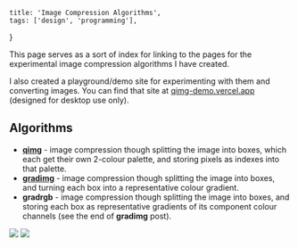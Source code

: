     title: 'Image Compression Algorithms',
    tags: ['design', 'programming'],
}

This page serves as a sort of index for linking to the pages for the experimental image compression algorithms I have created.

I also created a playground/demo site for experimenting with them and converting images. You can find that site at [qimg-demo.vercel.app](https://qimg-demo.vercel.app/) (designed for desktop use only).

## Algorithms

- **[qimg](qimg)** - image compression though splitting the image into boxes, which each get their own 2-colour palette, and storing pixels as indexes into that palette.
- **[gradimg](gradimg)** - image compression though splitting the image into boxes, and turning each box into a representative colour gradient.
- **gradrgb** - image compression though splitting the image into boxes, and storing each box as representative gradients of its component colour channels (see the end of **gradimg** post).

<Image src="https://cesque.com/storage/24/05/14/242959213462.jpeg" wide />

<Image src="https://cesque.com/storage/24/05/14/912938826314.jpeg" wide />